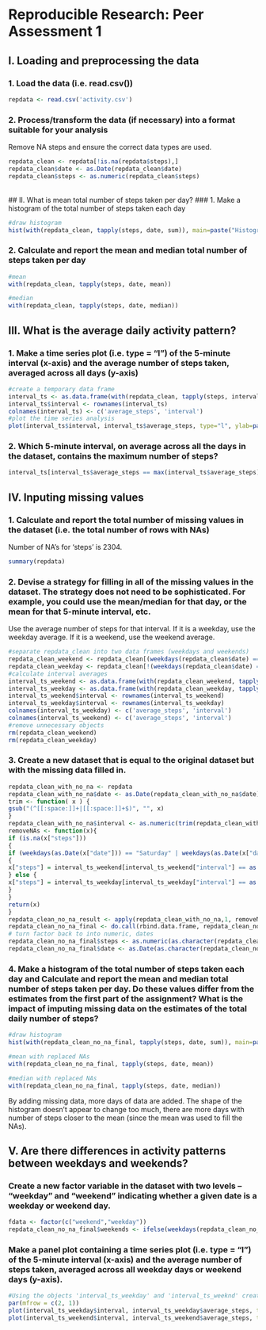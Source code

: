 # Reproducible Research: Peer Assessment 1

## I. Loading and preprocessing the data
### 1. Load the data (i.e. read.csv())
```r
repdata <- read.csv('activity.csv')
```
### 2. Process/transform the data (if necessary) into a format suitable for your analysis
Remove NA steps and ensure the correct data types are used.
```r
repdata_clean <- repdata[!is.na(repdata$steps),]
repdata_clean$date <- as.Date(repdata_clean$date)
repdata_clean$steps <- as.numeric(repdata_clean$steps)
```
<br/>
## II. What is mean total number of steps taken per day?
### 1. Make a histogram of the total number of steps taken each day
```r
#draw histogram
hist(with(repdata_clean, tapply(steps, date, sum)), main=paste("Histogram of the Total Number of Steps Taken Each Day"), xlab=paste("Total Number of Steps Taken Each Day"), col="red")
```
### 2. Calculate and report the mean and median total number of steps taken per day
```r
#mean
with(repdata_clean, tapply(steps, date, mean))

#median
with(repdata_clean, tapply(steps, date, median))
```

## III. What is the average daily activity pattern?
### 1. Make a time series plot (i.e. type = "l") of the 5-minute interval (x-axis) and the average number of steps taken, averaged across all days (y-axis)
```r
#create a temporary data frame 
interval_ts <- as.data.frame(with(repdata_clean, tapply(steps, interval, mean)))
interval_ts$interval <- rownames(interval_ts)
colnames(interval_ts) <- c('average_steps', 'interval')
#plot the time series analysis
plot(interval_ts$interval, interval_ts$average_steps, type="l", ylab=paste("Average Number of Steps"), xlab=paste("5-minute Interval Label"))
```
### 2. Which 5-minute interval, on average across all the days in the dataset, contains the maximum number of steps?
```r
interval_ts[interval_ts$average_steps == max(interval_ts$average_steps),]
```

## IV. Inputing missing values
### 1. Calculate and report the total number of missing values in the dataset (i.e. the total number of rows with NAs)
Number of NA's for 'steps' is 2304.
```r
summary(repdata)
```
### 2. Devise a strategy for filling in all of the missing values in the dataset. The strategy does not need to be sophisticated. For example, you could use the mean/median for that day, or the mean for that 5-minute interval, etc.
Use the average number of steps for that interval.  If it is a weekday, use the weekday average.  If it is a weekend, use the weekend average.
```r
#separate repdata_clean into two data frames (weekdays and weekends)
repdata_clean_weekend <- repdata_clean[(weekdays(repdata_clean$date) == "Saturday" | weekdays(repdata_clean$date) == "Sunday"),]
repdata_clean_weekday <- repdata_clean[!(weekdays(repdata_clean$date) == "Saturday" | weekdays(repdata_clean$date) == "Sunday"),]
#calculate interval averages
interval_ts_weekend <- as.data.frame(with(repdata_clean_weekend, tapply(steps, interval, mean)))
interval_ts_weekday <- as.data.frame(with(repdata_clean_weekday, tapply(steps, interval, mean)))
interval_ts_weekend$interval <- rownames(interval_ts_weekend)
interval_ts_weekday$interval <- rownames(interval_ts_weekday)
colnames(interval_ts_weekday) <- c('average_steps', 'interval')
colnames(interval_ts_weekend) <- c('average_steps', 'interval')
#remove unnecessary objects
rm(repdata_clean_weekend)
rm(repdata_clean_weekday)
```
### 3. Create a new dataset that is equal to the original dataset but with the missing data filled in.
``` r
repdata_clean_with_no_na <- repdata
repdata_clean_with_no_na$date <- as.Date(repdata_clean_with_no_na$date)
trim <- function( x ) {
gsub("(^[[:space:]]+|[[:space:]]+$)", "", x)
}
repdata_clean_with_no_na$interval <- as.numeric(trim(repdata_clean_with_no_na$interval))
removeNAs <- function(x){
if (is.na(x["steps"]))
{
if (weekdays(as.Date(x["date"])) == "Saturday" | weekdays(as.Date(x["date"]))== "Sunday")
{
x["steps"] = interval_ts_weekend[interval_ts_weekend["interval"] == as.numeric(x["interval"]),]["average_steps"][1]
} else {
x["steps"] = interval_ts_weekday[interval_ts_weekday["interval"] == as.numeric(x["interval"]),]["average_steps"][1]
}
}
return(x)
}
repdata_clean_no_na_result <- apply(repdata_clean_with_no_na,1, removeNAs)
repdata_clean_no_na_final <- do.call(rbind.data.frame, repdata_clean_no_na_result)
# turn factor back to into numeric, dates
repdata_clean_no_na_final$steps <- as.numeric(as.character(repdata_clean_no_na_final$steps))
repdata_clean_no_na_final$date <- as.Date(as.character(repdata_clean_no_na_final$date))
```
### 4. Make a histogram of the total number of steps taken each day and Calculate and report the mean and median total number of steps taken per day. Do these values differ from the estimates from the first part of the assignment? What is the impact of imputing missing data on the estimates of the total daily number of steps?
```r
#draw histogram
hist(with(repdata_clean_no_na_final, tapply(steps, date, sum)), main=paste("Histogram of the Total Number of Steps Taken Each Day (Replaced NAs)"), xlab=paste("Total Number of Steps Taken Each Day"), col="red")
```
```r
#mean with replaced NAs
with(repdata_clean_no_na_final, tapply(steps, date, mean))

#median with replaced NAs
with(repdata_clean_no_na_final, tapply(steps, date, median))
```
By adding missing data, more days of data are added. The shape of the histogram doesn't appear to change too much, there are more days with number of steps closer to the mean (since the mean was used to fill the NAs).    

## V. Are there differences in activity patterns between weekdays and weekends?
### Create a new factor variable in the dataset with two levels -- "weekday" and "weekend" indicating whether a given date is a weekday or weekend day.
``` r
fdata <- factor(c("weekend","weekday"))
repdata_clean_no_na_final$weekends <- ifelse(weekdays(repdata_clean_no_na_final$date) == "Saturday" | weekdays(repdata_clean_no_na_final$date) == "Sunday", fdata[1], fdata[2])
```
### Make a panel plot containing a time series plot (i.e. type = "l") of the 5-minute interval (x-axis) and the average number of steps taken, averaged across all weekday days or weekend days (y-axis).
```r
#Using the objects 'interval_ts_weekday' and 'interval_ts_weeknd' created from previous questions
par(mfrow = c(2, 1))
plot(interval_ts_weekday$interval, interval_ts_weekday$average_steps, type="l", ylab=paste("Average Number of Steps"), xlab=paste("5-minute Interval Label"), main=paste("Weekday"))
plot(interval_ts_weekend$interval, interval_ts_weekend$average_steps, type="l", ylab=paste("Average Number of Steps"), xlab=paste("5-minute Interval Label"), main=paste("Weekend"))
```
